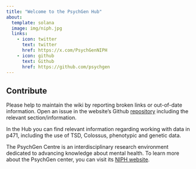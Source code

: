 ```yaml
---
title: "Welcome to the PsychGen Hub"
about:
  template: solana
  image: img/niph.jpg
  links:
    - icon: twitter
      text: twitter
      href: https://x.com/PsychGenNIPH
    - icon: github
      text: Github
      href: https://github.com/psychgen
---
```


::: callout-important
## Contribute

Please help to maintain the wiki by reporting broken links or out-of-date information. Open an issue in the website's Github [repository](https://github.com/psychgen/psychgen-website/issues) including the relevant section/information.
:::

In the Hub you can find relevant information regarding working with data in p471, including the use of TSD, Colossus, phenotypic and genetic data.

The PsychGen Centre is an interdisciplinary research environment dedicated to advancing knowledge about mental health. To learn more about the PsychGen center, you can visit its [NIPH website](https://www.fhi.no/en/me/the-psychgen-centre-for-genetic-epidemiology-and-mental-health/).
